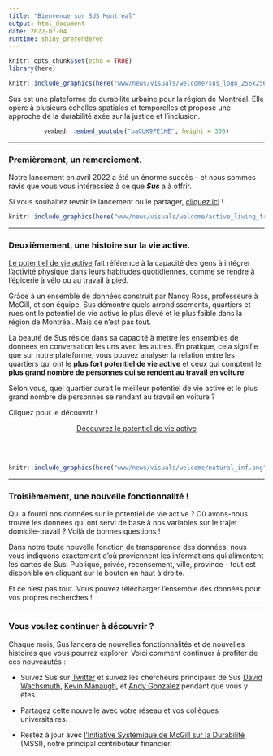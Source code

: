 ```yaml
---
title: "Bienvenue sur SUS Montréal"
output: html_document
date: 2022-07-04
runtime: shiny_prerendered
---
```


```r
knitr::opts_chunk$set(echo = TRUE)
library(here)
```

<center>
```r
knitr::include_graphics(here("www/news/visuals/welcome/sus_logo_256x256.png"))
```
</center>

Sus est une plateforme de durabilité urbaine pour la région de Montréal. Elle opère à plusieurs échelles spatiales et temporelles et propose une approche de la durabilité axée sur la justice et l'inclusion.

<center>
```r
vembedr::embed_youtube("baGUK9PE1HE", height = 300)
```
</center>

<hr>
### Premièrement, un remerciement.
Notre lancement en avril 2022 a été un énorme succès -- et nous sommes ravis que vous vous intéressiez à ce que <i><b>Sus</i></b> a à offrir.

Si vous souhaitez revoir le lancement ou le partager, <a target = '_blank' href = 'https://www.youtube.com/watch?v=c5QYpmLOlOE'>cliquez ici</a> !

```r

knitr::include_graphics(here("www/news/visuals/welcome/active_living_fr.png"))

```

<hr>
### Deuxièmement, une histoire sur la vie active. 
<a target = '_blank' href = 'https://www.activeagingcanada.ca/fr/participants/soyez-actifs-et-actives/vie-active/qu-est-ce-qu-une-vie-active.htm'>Le potentiel de vie active</a> fait référence à la capacité des gens à intégrer l'activité physique dans leurs habitudes quotidiennes, comme se rendre à l'épicerie à vélo ou au travail à pied.

Grâce à un ensemble de données construit par Nancy Ross, professeure à McGill, et son équipe, Sus démontre quels arrondissements, quartiers et rues ont le potentiel de vie active le plus élevé et le plus faible dans la région de Montréal. Mais ce n'est pas tout.

La beauté de Sus réside dans sa capacité à mettre les ensembles de données en conversation les uns avec les autres. En pratique, cela signifie que sur notre plateforme, vous pouvez analyser la relation entre les quartiers qui ont le <b>plus fort potentiel de vie active</b> et ceux qui comptent le <b>plus grand nombre de personnes qui se rendent au travail en voiture</b>.

Selon vous, quel quartier aurait le meilleur potentiel de vie active et le plus grand nombre de personnes se rendant au travail en voiture ?

Cliquez pour le découvrir !

<center><a style = 'display: inline-flex; align-items: center;' class="sus-button sus-icon-button sus-button-primary" href="http://susmontreal.ca/?tb=canale&amp;lng=en&amp;zm=10.72&amp;lat=45.500101&amp;lon=-73.582446&amp;v_r=16&amp;s_id=4620356.00&amp;zm_a=T&amp;df=CT">Découvrez le potentiel de vie active</a></center>
<br><br>
```r

knitr::include_graphics(here("www/news/visuals/welcome/natural_inf.png"))

```

<hr>
### Troisièmement, une nouvelle fonctionnalité ! 
Qui a fourni nos données sur le potentiel de vie active ? Où avons-nous trouvé les données qui ont servi de base à nos variables sur le trajet domicile-travail ? Voilà de bonnes questions !

Dans notre toute nouvelle fonction de transparence des données, nous vous indiquons exactement d'où proviennent les informations qui alimentent les cartes de Sus. Publique, privée, recensement, ville, province - tout est disponible en cliquant sur le bouton en haut à droite.

Et ce n'est pas tout. Vous pouvez télécharger l'ensemble des données pour vos propres recherches !

<hr>
### Vous voulez continuer à découvrir ?

Chaque mois, Sus lancera de nouvelles fonctionnalités et de nouvelles histoires que vous pourrez explorer. Voici comment continuer à profiter de ces nouveautés :

<ul>

<li>

Suivez Sus sur <a target = '_blank' href = 'https://twitter.com/susmontreal'>Twitter</a> et suivez les chercheurs principaux de Sus <a target = '_blank' href = 'https://twitter.com/dwachsmuth'>David Wachsmuth</a>, <a target = '_blank' href = 'https://twitter.com/KManaugh'>Kevin Manaugh</a>, et <a target = '_blank' href = 'https://twitter.com/bio_diverse'>Andy Gonzalez</a> pendant que vous y êtes.

<li>

Partagez cette nouvelle avec votre réseau et vos collègues universitaires.

<li>

Restez à jour avec <a target = '_blank' href = 'https://www.mcgill.ca/mssi/'>l'Initiative Systémique de McGill sur la Durabilité</a> (MSSI), notre principal contributeur financier.

